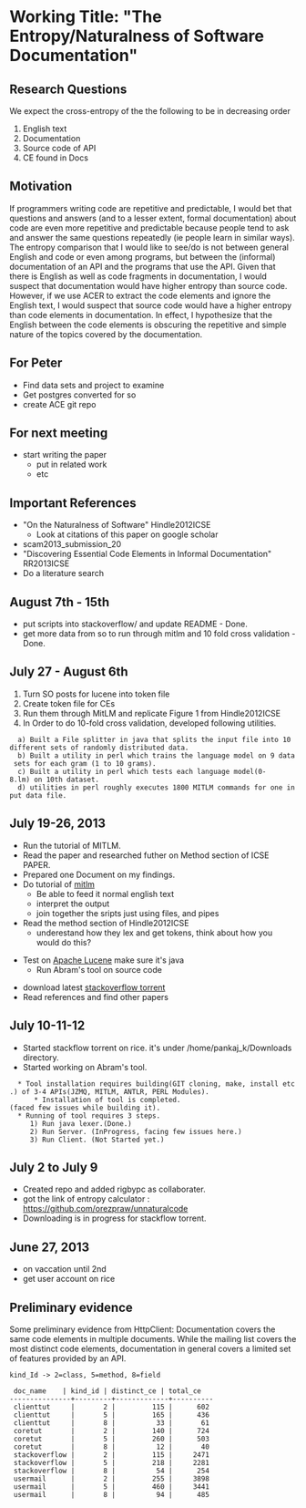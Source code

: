 =Working Title: "The Entropy/Naturalness of Software Documentation"=

==Research Questions==

We expect the cross-entropy of the the following to be in decreasing order

#English text
#Documentation
#Source code of API
#CE found in Docs

==Motivation==

If programmers writing code are repetitive and predictable, I would bet that
questions and answers (and to a lesser extent, formal documentation) about code
are even more repetitive and predictable because people tend to ask and answer
the same questions repeatedly (ie people learn in similar ways). The entropy
comparison that I would like to see/do is not between general English and code
or even among programs, but between the (informal) documentation of an API and
the programs that use the API. Given that there is English as well as code
fragments in documentation, I would suspect that documentation would have
higher entropy than source code. However, if we use ACER to extract the code
elements and ignore the English text, I would suspect that source code would
have a higher entropy than code elements in documentation. In effect, I
hypothesize that the English between the code elements is obscuring the
repetitive and simple nature of the topics covered by the documentation.

==For Peter==

* Find data sets and project to examine
* Get postgres converted for so
* create ACE git repo

==For next meeting==

* start writing the paper
** put in related work
** etc




==Important References==

* "On the Naturalness of Software" Hindle2012ICSE
**Look at citations of this paper on google scholar
* scam2013_submission_20
* "Discovering Essential Code Elements in Informal Documentation" RR2013ICSE
* Do a literature search

== August 7th - 15th ==
* put scripts into stackoverflow/ and update README - Done.
* get more data from so to run through mitlm and 10 fold cross validation - Done.


== July 27 - August 6th ==
# Turn SO posts for lucene into token file
# Create token file for CEs 
# Run them through MitLM and replicate Figure 1 from Hindle2012ICSE
# In Order to do 10-fold cross validation, developed following utilities.
   a) Built a File splitter in java that splits the input file into 10 different sets of randomly distributed data.
   b) Built a utility in perl which trains the language model on 9 data sets for each gram (1 to 10 grams).
   c) Built a utility in perl which tests each language model(0-8.lm) on 10th dataset.
   d) utilities in perl roughly executes 1800 MITLM commands for one input data file.

==July 19-26, 2013==

* Run the tutorial of MITLM.
* Read the paper and researched futher on Method section of ICSE PAPER.
* Prepared one Document on my findings.
* Do tutorial of [https://code.google.com/p/mitlm/wiki/Tutorial mitlm]
** Be able to feed it normal english text
** interpret the output
** join together the sripts just using files, and pipes
* Read the method section of Hindle2012ICSE
** underestand how they lex and get tokens, think about how you would do this?

*Test on [http://git.apache.org/ Apache Lucene] make sure it's java
** Run Abram's tool on source code

*download latest [http://www.clearbits.net/torrents/2141-jun-2013 stackoverflow torrent]
*Read references and find other papers



==July 10-11-12 ==
* Started stackflow torrent on rice. it's under /home/pankaj_k/Downloads directory.
* Started working on Abram's tool.
   * Tool installation requires building(GIT cloning, make, install etc.) of 3-4 APIs(JZMQ, MITLM, ANTLR, PERL Modules).
       * Installation of tool is completed.(faced few issues while building it).
   * Running of tool requires 3 steps.
      1) Run java lexer.(Done.)
      2) Run Server. (InProgress, facing few issues here.)
      3) Run Client. (Not Started yet.)


==July 2 to July 9==
* Created repo and added rigbypc as collaborater.
* got the link of entropy calculator : https://github.com/orezpraw/unnaturalcode
* Downloading is in progress for stackflow torrent.


==June 27, 2013==

*on vaccation until 2nd
*get user account on rice

==Preliminary evidence==

Some preliminary evidence from HttpClient: Documentation covers the
same code elements in multiple documents. While the mailing list
covers the most distinct code elements, documentation in general
covers a limited set of features provided by an API.

<pre>
kind_Id -> 2=class, 5=method, 8=field

 doc_name    | kind_id | distinct_ce | total_ce
---------------+---------+-------------+----------
 clienttut     |       2 |         115 |      602
 clienttut     |       5 |         165 |      436
 clienttut     |       8 |          33 |       61
 coretut       |       2 |         140 |      724
 coretut       |       5 |         260 |      503
 coretut       |       8 |          12 |       40
 stackoverflow |       2 |         115 |     2471
 stackoverflow |       5 |         218 |     2281
 stackoverflow |       8 |          54 |      254
 usermail      |       2 |         255 |     3898
 usermail      |       5 |         460 |     3441
 usermail      |       8 |          94 |      485
</pre>
